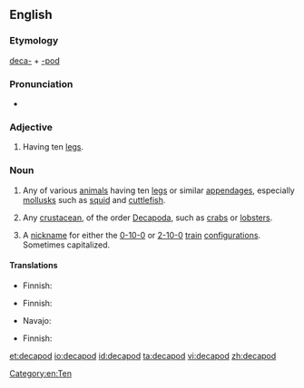 {{also|Decapod}}
==English==

===Etymology===
[[deca-]] + [[-pod]]

===Pronunciation===
* {{a|UK}} {{IPA|/ˈdɛkəpɒd/}}

===Adjective===
{{en-adj|-}}

# {{context|zoology}} Having ten [[leg]]s.

===Noun===
{{en-noun}}

# {{context|zoology}} Any of various [[animal]]s having ten [[leg]]s or similar [[appendage]]s, especially [[mollusk]]s such as [[squid]] and [[cuttlefish]].
# {{context|zoology}} Any [[crustacean]], of the order [[Decapoda]], such as [[crab]]s or [[lobster]]s.
# {{context|rail transport}} A [[nickname]] for either the [[0-10-0]] or [[2-10-0]] [[train]] [[configuration]]s. Sometimes capitalized.

====Translations====
{{trans-top|mollusc}}
* Finnish: {{t-|fi|kymmenlonkeroinen}}
{{trans-mid}}
{{trans-bottom}}

{{trans-top|crustacean}}
* Finnish: {{t-|fi|kymmenjalkaiinen}}
{{trans-mid}}
* Navajo: {{tø|nv|chʼosh bijáád neeznánígíí}}
{{trans-bottom}}

{{trans-top|vehicle}}
* Finnish: {{t-|fi|kymmenpyöräinen}}
{{trans-mid}}
{{trans-bottom}}

[[Category:en:Ten]]

[[et:decapod]]
[[io:decapod]]
[[id:decapod]]
[[ta:decapod]]
[[vi:decapod]]
[[zh:decapod]]